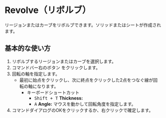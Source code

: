 
# Revolve（リボルブ）

<Reference shortcut="" command="Revolve" button="推奨コマンドメニューで" buttonIcon="button-revolve"/>

リージョンまたはカーブをリボルブできます。ソリッドまたはシートが作成されます。

## 基本的な使い方

1. リボルブするリージョンまたはカーブを選択します。
2. コマンドバー右のボタン <ButtonIcon type="button-revolve" /> をクリックします。
3. 回転の軸を指定します。
   - 最初に始点をクリックし、次に終点をクリックした2点をつなぐ線が回転の軸になります。
      - <Kst>キーボードショートカット</Kst>
         - <kbd>Shift + T</kbd> **Thickness:**
         - <kbd>A</kbd> **Angle:** マウスを動かして回転角度を指定します。
4. コマンドダイアログのOKをクリックするか、右クリックで確定します。